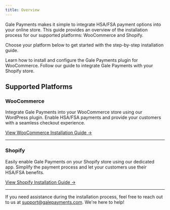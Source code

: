 ```yaml
---
title: Overview
---
```


Gale Payments makes it simple to integrate HSA/FSA payment options into your online store. This guide provides an overview of the installation process for our supported platforms: WooCommerce and Shopify.

Choose your platform below to get started with the step-by-step installation guide.

<CardGroup cols={2}>
  <Card
    title="WooCommerce Installation"
    icon="wordpress"
    href="/onboarding/woocommerce/installation"
  >
    Learn how to install and configure the Gale Payments plugin for WooCommerce.
  </Card>
  <Card
    title="Shopify Installation"
    icon="shopify"
    href="/onboarding/shopify/installation"
  >
    Follow our guide to integrate Gale Payments with your Shopify store.
  </Card>
</CardGroup>

## Supported Platforms

### WooCommerce
Integrate Gale Payments into your WooCommerce store using our WordPress plugin. Enable HSA/FSA payments and provide your customers with a seamless checkout experience.

[View WooCommerce Installation Guide →](woocommerce/installation)

---

### Shopify
Easily enable Gale Payments on your Shopify store using our dedicated app. Simplify the payment process and let your customers use their HSA/FSA benefits.

[View Shopify Installation Guide →](shopify/installation)

---

If you need assistance during the installation process, feel free to reach out to us at [support@galepayments.com](mailto:support@galepayments.com). We're here to help!
